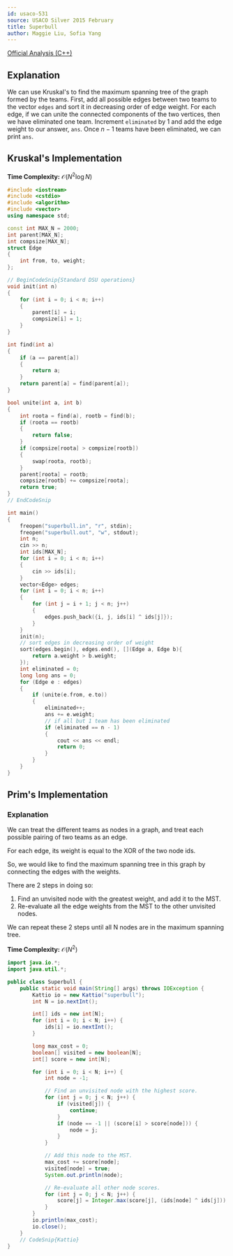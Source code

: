 ```yaml
---
id: usaco-531
source: USACO Silver 2015 February
title: Superbull
author: Maggie Liu, Sofia Yang
---
```


[Official Analysis (C++)](http://www.usaco.org/current/data/sol_superbull_silver.html)

## Explanation

We can use Kruskal's to find the maximum spanning tree of the graph formed by
the teams. First, add all possible edges between two teams to the vector
$\texttt{edges}$ and sort it in decreasing order of edge weight. For each edge,
if we can unite the connected components of the two vertices, then we have
eliminated one team. Increment $\texttt{eliminated}$ by $1$ and add the edge
weight to our answer, $\texttt{ans}$. Once $n - 1$ teams have been eliminated,
we can print $\texttt{ans}$.

## Kruskal's Implementation

**Time Complexity:** $\mathcal{O}(N^2 \log N)$

<LanguageSection>

<CPPSection>

```cpp
#include <iostream>
#include <cstdio>
#include <algorithm>
#include <vector>
using namespace std;

const int MAX_N = 2000;
int parent[MAX_N];
int compsize[MAX_N];
struct Edge
{
	int from, to, weight;
};

// BeginCodeSnip{Standard DSU operations}
void init(int n)
{
	for (int i = 0; i < n; i++)
	{
		parent[i] = i;
		compsize[i] = 1;
	}
}

int find(int a)
{
	if (a == parent[a])
	{
		return a;
	}
	return parent[a] = find(parent[a]);
}

bool unite(int a, int b)
{
	int roota = find(a), rootb = find(b);
	if (roota == rootb)
	{
		return false;
	}
	if (compsize[roota] > compsize[rootb])
	{
		swap(roota, rootb);
	}
	parent[roota] = rootb;
	compsize[rootb] += compsize[roota];
	return true;
}
// EndCodeSnip

int main()
{
	freopen("superbull.in", "r", stdin);
	freopen("superbull.out", "w", stdout);
	int n;
	cin >> n;
	int ids[MAX_N];
	for (int i = 0; i < n; i++)
	{
		cin >> ids[i];
	}
	vector<Edge> edges;
	for (int i = 0; i < n; i++)
	{
		for (int j = i + 1; j < n; j++)
		{
			edges.push_back({i, j, ids[i] ^ ids[j]});
		}
	}
	init(n);
	// sort edges in decreasing order of weight
	sort(edges.begin(), edges.end(), [](Edge a, Edge b){
		return a.weight > b.weight;
	});
	int eliminated = 0;
	long long ans = 0;
	for (Edge e : edges)
	{
		if (unite(e.from, e.to))
		{
			eliminated++;
			ans += e.weight;
			// if all but 1 team has been eliminated
			if (eliminated == n - 1)
			{
				cout << ans << endl;
				return 0;
			}
		}
	}
}
```

</CPPSection>

</LanguageSection>


## Prim's Implementation

	
### Explanation

We can treat the different teams as nodes in a graph, and treat each possible pairing of two teams as an edge.

For each edge, its weight is equal to the XOR of the two node ids.

So, we would like to find the maximum spanning tree in this graph by connecting the edges with the weights.

There are 2 steps in doing so:



1. Find an unvisited node with the greatest weight, and add it to the MST.
2. Re-evaluate all the edge weights from the MST to the other unvisited nodes.

We can repeat these 2 steps until all N nodes are in the maximum spanning tree.


**Time Complexity:** $\mathcal{O}(N^2)$
	
<LanguageSection>

<JavaSection>

```java
import java.io.*;
import java.util.*;

public class Superbull {
	public static void main(String[] args) throws IOException {
		Kattio io = new Kattio("superbull");
		int N = io.nextInt();

		int[] ids = new int[N];
		for (int i = 0; i < N; i++) {
			ids[i] = io.nextInt();
		}

		long max_cost = 0;
		boolean[] visited = new boolean[N];
		int[] score = new int[N];

		for (int i = 0; i < N; i++) {
			int node = -1;

			// Find an unvisited node with the highest score.
			for (int j = 0; j < N; j++) {
				if (visited[j]) {
					continue;
				}
				if (node == -1 || (score[i] > score[node])) {
					node = j;
				}
			}

			// Add this node to the MST.
			max_cost += score[node];
			visited[node] = true;
			System.out.println(node);

			// Re-evaluate all other node scores.
			for (int j = 0; j < N; j++) {
				score[j] = Integer.max(score[j], (ids[node] ^ ids[j]));
			}
		}
		io.println(max_cost);
		io.close();
	}
	// CodeSnip{Kattio}
}

```

</JavaSection>


</LanguageSection>
